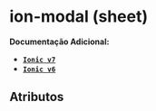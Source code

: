 
<Meta of={sheetStories} />

# ion-modal (sheet)

**Documentação Adicional:**

- **[`Ionic v7`](https://ionicframework.com/docs/api/modal)**
- **[`Ionic v6`](https://ionicframework.com/docs/v6/api/modal)**

## Atributos

<Canvas of={sheetStories.Default} />
<Controls of={sheetStories.Default} />
